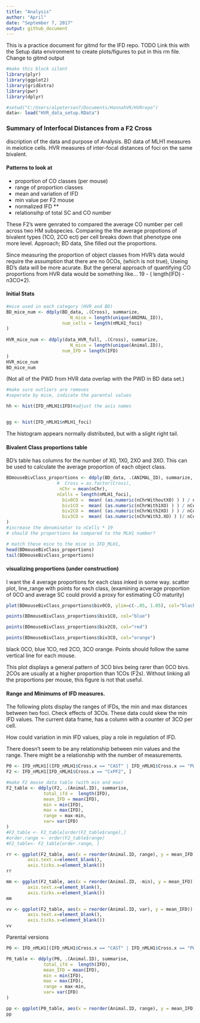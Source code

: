 ```yaml
---
title: "Analysis"
author: "April"
date: "September 7, 2017"
output: github_document
---
```


This is a practice document for gitmd for the IFD repo.
TODO
Link this with the Setup data environment to create plots/figures to put in this rm file.
Change to gitmd output


```r
#make this block silent
library(plyr)
library(ggplot2)
library(gridExtra)
library(pwr)
library(dplyr)

#setwd("C:/Users/alpeterson7/Documents/HannahVR/HVRrepo")
data<- load("HVR_data_setup.RData")
```

### Summary of Interfocal Distances from a F2 Cross

discription of the data and purpose of Analysis. BD data of MLH1 measures in meiotice cells. HVR measures of inter-focal distances of foci on the same bivalent. 

#### Patterns to look at
* proportion of CO classes (per mouse)
* range of proportion classes
* mean and variation of IFD
* min value per F2 mouse
* normalized IFD **
* relationsihp of total SC and CO number


These F2's were genrated to compared the average CO number per cell across two HM subspecies. Comparing the the average propotions of bivalent types (1CO, 2CO ect) per cell breaks down that phenotype one more level.
Approach; BD data, She filled out the proportions.

Since measuring the proportion of object classes from HVR's data would require the assumption that there are no 0COs, (which is not true), Useing BD's data will be more acurate. 
But the general approach of quantifying CO proportions from HVR data would be something like... 19 - ( length(IFD) - n3CO*2).

#### Initial Stats

```r
#mice used in each category (HVR and BD)
BD_mice_num <- ddply(BD_data, .(Cross), summarize,
                        N_mice = length(unique(ANIMAL_ID)), 
                     num_cells = length(nMLH1_foci)
)
  
HVR_mice_num <- ddply(data_HVR_full, .(Cross), summarize,
                        N_mice = length(unique(Animal.ID)), 
                     num_IFD = length(IFD)
)
HVR_mice_num
BD_mice_num
```
(Not all of the PWD from HVR data overlap with the PWD in BD data set.)


```r
#make sure outliers are removes
#seperate by mice, indicate the parental values

hh <- hist(IFD_nMLH1$IFD)#adjust the axis names


gg <- hist(IFD_nMLH1$nMLH1_foci)

```

The histogram appears normally distributed, but with a slight right tail.

#### Bivalent Class proportions table

BD's table has columns for the number of X0, 1X0, 2XO and 3XO. This can be used to calculate the average proportion of each object class. 

```r
BDmouseBivClass_proportions <- ddply(BD_data, .(ANIMAL_ID), summarize,
                   #  Cross = as.factor(Cross),
                    nChr = mean(nChr),
                   nCells = length(nMLH1_foci),
                     biv0CO =  mean( (as.numeric(nChrWithoutXO) ) ) / nCells ,
                     biv1CO =  mean( (as.numeric(nChrWith1XO) ) ) / nCells , 
                     biv2CO =  mean( (as.numeric(nChrWith2XO) ) ) / nCells ,
                     biv3CO =  mean( (as.numeric(nChrWith3.XO) ) )/ nCells 
)
#increase the denominator to nCells * 19
# should the proportions be compared to the MLH1 number?

# match these mice to the mice in IFD_MLH1, 
head(BDmouseBivClass_proportions)
tail(BDmouseBivClass_proportions)
```
#### visualizing proportions (under construction)

I want the 4 average proportions for each class inked in some way. 
scatter plot, line_range with points for each class, 
(examining acverage proportion of 0CO and average SC could provid a proxy for estimating CO maturity)


```r
plot(BDmouseBivClass_proportions$biv0CO, ylim=c(-.05, 1.05), col="black")

points(BDmouseBivClass_proportions$biv1CO, col="blue")

points(BDmouseBivClass_proportions$biv2CO, col="red")

points(BDmouseBivClass_proportions$biv3CO, col="orange")

```

black 0CO, blue 1CO, red 2CO, 3CO orange.
Points should follow the same vertical line for each mouse.

This plot displays a general pattern of 3CO bivs being rarer than 0CO bivs. 2COs are usually at a higher proportion than 1COs (F2s). Without linking all the proportions per mouse, this figure is not that useful.

#### Range and Minimums of IFD measures.

The following plots display the ranges of IFDs, the min and max distances between two foci. Check effects of 3COs. These data could skew the min IFD values. The current data frame, has a column with a counter of 3CO per cell. 

How could variation in min IFD values, play a role in regulation of IFD. 

There doesn't seem to be any relationship between min values and the range. There might be a relationship with the number of measurements. 


```r

P0 <- IFD_nMLH1[(IFD_nMLH1$Cross.x == "CAST" | IFD_nMLH1$Cross.x == "PWD"), ]
F2 <- IFD_nMLH1[IFD_nMLH1$Cross.x == "CxPF2", ]

#make F2 mouse data table (with min and max)
F2_table <- ddply(F2, .(Animal.ID), summarise,
              total_ifd =  length(IFD),
              mean_IFD = mean(IFD), 
              min = min(IFD),
              max = max(IFD),
              range = max-min,
              var= var(IFD)
)
#F2_table <- F2_table[order(F2_table$range),]
#order.range <- order(F2_table$range)
#F2_table<- F2_table[order.range, ]

rr <- ggplot(F2_table, aes(x = reorder(Animal.ID, range), y = mean_IFD)) +  geom_linerange(aes(ymin = min, ymax =max)) + ggtitle("F2 variation in IFD ranges") + theme(axis.title.x=element_blank(),
        axis.text.x=element_blank(),
        axis.ticks.x=element_blank())
rr

mm <- ggplot(F2_table, aes(x = reorder(Animal.ID, -min), y = mean_IFD)) +  geom_linerange(aes(ymin = min, ymax =max)) +ggtitle("F2 variation in Minimum IFD values") + theme(axis.title.x=element_blank(),
        axis.text.x=element_blank(),
        axis.ticks.x=element_blank())
mm

vv <- ggplot(F2_table, aes(x = reorder(Animal.ID, var), y = mean_IFD)) +  geom_linerange(aes(ymin = min, ymax =max)) + ggtitle("F2 variation in IFD variance") + theme(axis.title.x=element_blank(),
        axis.text.x=element_blank(),
        axis.ticks.x=element_blank())
vv
```

Parental versions
```r
P0 <- IFD_nMLH1[(IFD_nMLH1$Cross.x == "CAST" | IFD_nMLH1$Cross.x == "PWD"), ]

P0_table <- ddply(P0, .(Animal.ID), summarise,
              total_ifd =  length(IFD),
              mean_IFD = mean(IFD), 
              min = min(IFD),
              max = max(IFD),
              range = max-min,
              var= var(IFD)
)

pp <- ggplot(P0_table, aes(x = reorder(Animal.ID, range), y = mean_IFD)) +  geom_linerange(aes(ymin = min, ymax =max)) + ggtitle("P0 variation in IFD ranges") + theme(axis.title.x=element_blank())
pp

```